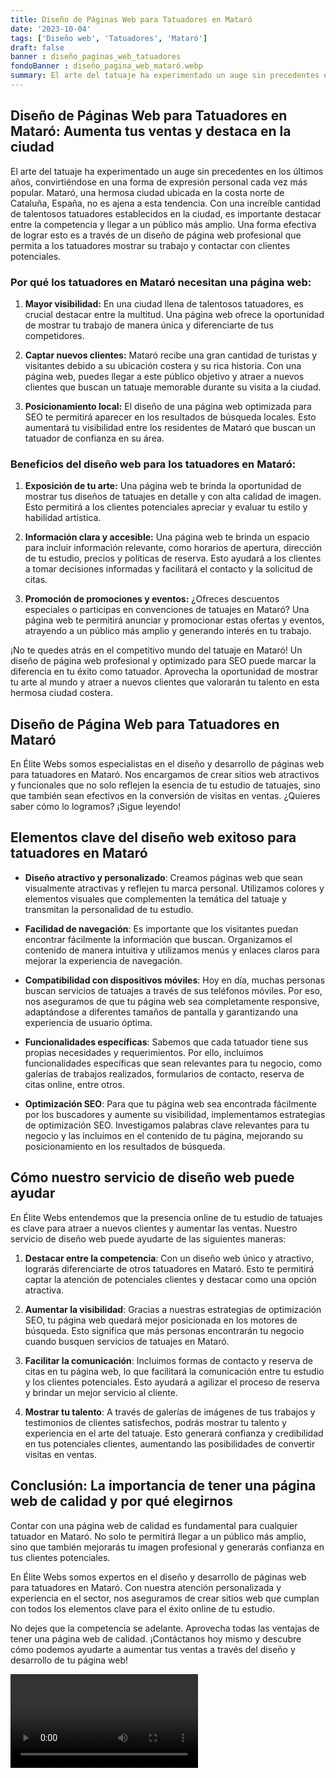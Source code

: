 ```yaml
---
title: Diseño de Páginas Web para Tatuadores en Mataró
date: '2023-10-04'
tags: ['Diseño web', 'Tatuadores', 'Mataró']
draft: false
banner : diseño_paginas_web_tatuadores
fondoBanner : diseño_pagina_web_mataró.webp
summary: El arte del tatuaje ha experimentado un auge sin precedentes en los últimos años, convirtiéndose en una forma de expresión personal cada vez más popular. Mataró, una hermosa ciudad ubicada en la costa norte de Cataluña, España, no es ajena a esta tendencia. Con una increíble cantidad de talentosos tatuadores establecidos en la ciudad, es importante destacar entre la competencia y llegar a un público más amplio. Una forma efectiva de lograr esto es a través de un diseño de página web profesional que permita a los tatuadores mostrar su trabajo y contactar con clientes potenciales.
---
```


## Diseño de Páginas Web para Tatuadores en Mataró: Aumenta tus ventas y destaca en la ciudad

El arte del tatuaje ha experimentado un auge sin precedentes en los últimos años, convirtiéndose en una forma de expresión personal cada vez más popular. Mataró, una hermosa ciudad ubicada en la costa norte de Cataluña, España, no es ajena a esta tendencia. Con una increíble cantidad de talentosos tatuadores establecidos en la ciudad, es importante destacar entre la competencia y llegar a un público más amplio. Una forma efectiva de lograr esto es a través de un diseño de página web profesional que permita a los tatuadores mostrar su trabajo y contactar con clientes potenciales.

### Por qué los tatuadores en Mataró necesitan una página web:

1. **Mayor visibilidad:** En una ciudad llena de talentosos tatuadores, es crucial destacar entre la multitud. Una página web ofrece la oportunidad de mostrar tu trabajo de manera única y diferenciarte de tus competidores.

2. **Captar nuevos clientes:** Mataró recibe una gran cantidad de turistas y visitantes debido a su ubicación costera y su rica historia. Con una página web, puedes llegar a este público objetivo y atraer a nuevos clientes que buscan un tatuaje memorable durante su visita a la ciudad.

3. **Posicionamiento local:** El diseño de una página web optimizada para SEO te permitirá aparecer en los resultados de búsqueda locales. Esto aumentará tu visibilidad entre los residentes de Mataró que buscan un tatuador de confianza en su área.

### Beneficios del diseño web para los tatuadores en Mataró:

1. **Exposición de tu arte:** Una página web te brinda la oportunidad de mostrar tus diseños de tatuajes en detalle y con alta calidad de imagen. Esto permitirá a los clientes potenciales apreciar y evaluar tu estilo y habilidad artística.

2. **Información clara y accesible:** Una página web te brinda un espacio para incluir información relevante, como horarios de apertura, dirección de tu estudio, precios y políticas de reserva. Esto ayudará a los clientes a tomar decisiones informadas y facilitará el contacto y la solicitud de citas.

3. **Promoción de promociones y eventos:** ¿Ofreces descuentos especiales o participas en convenciones de tatuajes en Mataró? Una página web te permitirá anunciar y promocionar estas ofertas y eventos, atrayendo a un público más amplio y generando interés en tu trabajo.

¡No te quedes atrás en el competitivo mundo del tatuaje en Mataró! Un diseño de página web profesional y optimizado para SEO puede marcar la diferencia en tu éxito como tatuador. Aprovecha la oportunidad de mostrar tu arte al mundo y atraer a nuevos clientes que valorarán tu talento en esta hermosa ciudad costera.

<GifSeo />

<Cta />

## Diseño de Página Web para Tatuadores en Mataró

En Élite Webs somos especialistas en el diseño y desarrollo de páginas web para tatuadores en Mataró. Nos encargamos de crear sitios web atractivos y funcionales que no solo reflejen la esencia de tu estudio de tatuajes, sino que también sean efectivos en la conversión de visitas en ventas. ¿Quieres saber cómo lo logramos? ¡Sigue leyendo!

## Elementos clave del diseño web exitoso para tatuadores en Mataró

- **Diseño atractivo y personalizado**: Creamos páginas web que sean visualmente atractivas y reflejen tu marca personal. Utilizamos colores y elementos visuales que complementen la temática del tatuaje y transmitan la personalidad de tu estudio.

- **Facilidad de navegación**: Es importante que los visitantes puedan encontrar fácilmente la información que buscan. Organizamos el contenido de manera intuitiva y utilizamos menús y enlaces claros para mejorar la experiencia de navegación.

- **Compatibilidad con dispositivos móviles**: Hoy en día, muchas personas buscan servicios de tatuajes a través de sus teléfonos móviles. Por eso, nos aseguramos de que tu página web sea completamente responsive, adaptándose a diferentes tamaños de pantalla y garantizando una experiencia de usuario óptima.

- **Funcionalidades específicas**: Sabemos que cada tatuador tiene sus propias necesidades y requerimientos. Por ello, incluimos funcionalidades específicas que sean relevantes para tu negocio, como galerías de trabajos realizados, formularios de contacto, reserva de citas online, entre otros.

- **Optimización SEO**: Para que tu página web sea encontrada fácilmente por los buscadores y aumente su visibilidad, implementamos estrategias de optimización SEO. Investigamos palabras clave relevantes para tu negocio y las incluimos en el contenido de tu página, mejorando su posicionamiento en los resultados de búsqueda.

## Cómo nuestro servicio de diseño web puede ayudar

En Élite Webs entendemos que la presencia online de tu estudio de tatuajes es clave para atraer a nuevos clientes y aumentar las ventas. Nuestro servicio de diseño web puede ayudarte de las siguientes maneras:

1. **Destacar entre la competencia**: Con un diseño web único y atractivo, lograrás diferenciarte de otros tatuadores en Mataró. Esto te permitirá captar la atención de potenciales clientes y destacar como una opción atractiva.

2. **Aumentar la visibilidad**: Gracias a nuestras estrategias de optimización SEO, tu página web quedará mejor posicionada en los motores de búsqueda. Esto significa que más personas encontrarán tu negocio cuando busquen servicios de tatuajes en Mataró.

3. **Facilitar la comunicación**: Incluimos formas de contacto y reserva de citas en tu página web, lo que facilitará la comunicación entre tu estudio y los clientes potenciales. Esto ayudará a agilizar el proceso de reserva y brindar un mejor servicio al cliente.

4. **Mostrar tu talento**: A través de galerías de imágenes de tus trabajos y testimonios de clientes satisfechos, podrás mostrar tu talento y experiencia en el arte del tatuaje. Esto generará confianza y credibilidad en tus potenciales clientes, aumentando las posibilidades de convertir visitas en ventas.

## Conclusión: La importancia de tener una página web de calidad y por qué elegirnos

Contar con una página web de calidad es fundamental para cualquier tatuador en Mataró. No solo te permitirá llegar a un público más amplio, sino que también mejorarás tu imagen profesional y generarás confianza en tus clientes potenciales.

En Élite Webs somos expertos en el diseño y desarrollo de páginas web para tatuadores en Mataró. Con nuestra atención personalizada y experiencia en el sector, nos aseguramos de crear sitios web que cumplan con todos los elementos clave para el éxito online de tu estudio.

No dejes que la competencia se adelante. Aprovecha todas las ventajas de tener una página web de calidad. ¡Contáctanos hoy mismo y descubre cómo podemos ayudarte a aumentar tus ventas a través del diseño y desarrollo de tu página web!

<Video />

<CtaBot job='Tatuadores' city='Mataró'/>

<Gmaps query='Mataró+españa+maps' />